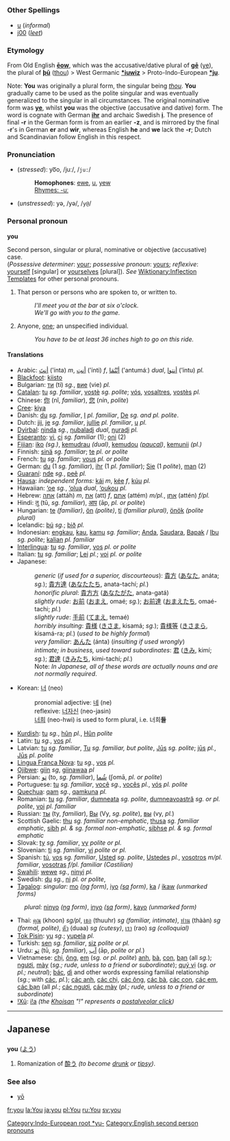 =={{en}}==

===Other Spellings===
*[[u]] (''informal'')
*[[j00]] (''[[w:leet|leet]]'')

===Etymology===
From Old English '''[[ēow]]''', which was the accusative/dative plural of '''[[gē]]''' ([[ye]]), the plural of '''[[þū]]''' ([[thou]]) > West Germanic '''[[*iuwiz]]''' > Proto-Indo-European '''[[*ju]]'''.

Note: '''You''' was originally a plural form, the singular being ''[[thou]]''. '''You''' gradually came to be used as the polite singular and was eventually generalized to the singular in all circumstances. The original nominative form was '''[[ye]]''', whilst '''you''' was the objective (accusative and dative) form. The word is cognate with German '''[[ihr]]''' and archaic Swedish '''[[i#Swedish|i]]'''. The presence of final '''-r''' in the German form is from an earlier '''-z''', and is mirrored by the final '''-r''''s in German '''er''' and '''wir''', whereas English '''he''' and '''we''' lack the '''-r'''; Dutch and Scandinavian follow English in this respect.

[[Category:Indo-European root *yu-]]

===Pronunciation===
*(''stressed''): yo͞o, /juː/, /<tt>ju:</tt>/
*:'''Homophones''': [[ewe]], [[u]], [[yew]]<!-- eew? -->
*:[[Rhymes:English:-uː|Rhymes: -uː]]
*(''unstressed''): yə, /yə/, /<tt>y@</tt>/

===Personal pronoun===
'''you'''

Second person, singular or plural, nominative or objective (accusative) case.<br> (''Possessive determiner'': [[your]]; ''possessive pronoun'': [[yours]]; ''reflexive'': [[yourself]] [singular] or [[yourselves]] [plural]). ''See'' [[Wiktionary:Inflection Templates]] for other personal pronouns.

#That person or persons who are spoken to, or written to. 
#:''I'll meet you at the bar at six o'clock.'' 
#:''We'll go with you to the game.'' 
#Anyone, [[one]]; an unspecified individual. 
#:''You have to be at least 36 inches high to go on this ride.''

====Translations====
*Arabic: [[انت|أنتَ]] (’ínta) ''m'', [[انت|أنتِ]] (’ínti) ''f'', [[انتما|أنْتُمَا]] (’antumáː) ''dual'', [[انتوا|أنتوا]] (’íntu) ''pl.''
*[[Blackfoot]]: [[kiisto]]
*Bulgarian: [[ти]] (ti) ''sg.'', [[вие]] (vie) ''pl.''
*[[Catalan]]: [[tu#Catalan|tu]] ''sg. familiar'', [[vostè]] ''sg. polite''; [[vós]], [[vosaltres]], [[vostès]] ''pl.''
*Chinese: [[你]] (nǐ, ''familiar''), [[您]] (nín, ''polite'')
*[[Cree]]: [[kiya]]
*Danish: [[du#Danish|du]] ''sg. familiar'', [[I#Danish|I]] ''pl. familiar'', [[De#Danish|De]] ''sg. and pl. polite''.
*Dutch: [[jij]], [[je#Dutch|je]] ''sg. familiar'', [[jullie]] ''pl. familiar'', [[u]] ''pl.''
*[[Dyirbal]]: [[ŋinda]] ''sg.'', [[ŋubalaɖi]] ''dual'', [[ŋuraɖi]] ''pl.''
*[[Esperanto]]: [[vi]], [[ci]] ''sg. familiar'' (1); [[oni]] (2)
*[[Fijian]]: [[iko]] ''(sg.)'', [[kemudrau]] ''(dual)'', [[kemudou]] ''([[paucal]])'', [[kemunii]] ''(pl.)''
*Finnish: [[sinä]] ''sg. familiar''; [[te]] ''pl. or polite''
*French: [[tu#French|tu]] ''sg. familiar''; [[vous]] ''pl. or polite''
*German: [[du#German|du]] (1 ''sg. familiar''), [[ihr]] (1 ''pl. familiar''); [[Sie]] (1 ''polite''), [[man]] (2)
*[[Guaraní]]: [[nde]] ''sg.'', [[peẽ]] ''pl.''
*[[Hausa]]: ''independent forms:'' [[kái]] ''m'', [[kée]] ''f'', [[kúu]] ''pl.''
*Hawaiian: [[‘oe]] ''sg.'', [[‘olua]] ''dual'', [[‘oukou]] ''pl.''
*Hebrew: [[אתה]] (attáh) ''m'', [[את]] (att) ''f'', [[אתם]] (attém) ''m/pl.'', [[אתן]] (attén) ''f/pl.''
*Hindi: [[तु]] (tū, ''sg. familiar''), [[आप]] (āp, ''pl. or polite'')
*Hungarian: [[te]] ''(familiar)'', [[ön]] ''(polite)'', [[ti]] ''(familiar plural)'', [[önök]] ''(polite plural)''
*Icelandic: [[þú]] ''sg.''; [[þið]] ''pl.''
*Indonesian: [[engkau]], [[engkau|kau]], [[kamu]] ''sg. familiar''; [[Anda]], [[Saudara]], [[Bapak]] / [[Ibu]] ''sg. polite''; [[kalian]] ''pl. familiar''
*[[Interlingua]]: [[tu#Interlingua|tu]] ''sg. familiar'', [[vos]] ''pl. or polite''
*Italian: [[tu#Italian|tu]] ''sg. familiar''; [[Lei]] ''pl.''; [[voi]] ''pl. or polite''
*Japanese:
*:''generic'' (''if used for a superior, discourteous''): [[貴方]] ([[あなた]], anáta; ''sg.''); [[貴方達]] ([[あなたたち]], anata-tachí; ''pl.'')
*:''honorific plural'': [[貴方方]] ([[あなたがた]], anata-gatá)
*:''slightly rude'': [[お前]] ([[おまえ]], omaé; ''sg.''); [[お前達]] ([[おまえたち]], omaé-tachi; ''pl.'')
*:''slightly rude'': [[手前]] ([[てまえ]], temaé)
*:''horribly insulting'': [[貴様]] ([[きさま]], kisamá; ''sg.''); [[貴様等]] ([[きさまら]], kisamá-ra; ''pl.'') (''used to be highly formal'')
*:''very familiar'': [[あんた]] (ánta) (''insulting if used wrongly'')
*:''intimate; in business, used toward subordinates'': [[君]] ([[きみ]], kimí; ''sg.''); [[君達]] ([[きみたち]], kimi-tachí; ''pl''.)<!-- Maybe we need a separate article for the case of ja pronouns... perhaps the "horribly insulting" ones should be removed just for sake's sake... there should probably be a better term than 'rude' here too. -->
*:Note: ''In Japanese, all of these words are actually nouns and are not normally required''.
*Korean: [[너]] (neo)
*:pronomial adjective: [[네]] (ne)
*:reflexive: [[너자신]] (neo-jasin)
*:[[너희]] (neo-hwi) is used to form plural, i.e. 너희'''들'''
*[[Kurdish]]: [[tu]] ''sg.'', [[hûn]] ''pl.'', [[Hûn]] ''polite''
*Latin: [[tu]] ''sg.'', [[vos]] ''pl.''
*Latvian: [[tu]] ''sg. familiar'', [[Tu]] ''sg. familiar, but polite'', [[Jūs]] ''sg. polite''; [[jūs]] ''pl.'', [[Jūs]] ''pl. polite''
*[[Lingua Franca Nova]]: [[tu]] ''sg.'', [[vos]] ''pl.''
*[[Ojibwe]]: [[giin]] ''sg'', [[giinawaa]] ''pl''
*Persian: [[تو]] (to, ''sg. familiar''), [[شما|شُما]] (ʃomā, ''pl. or polite'') <!-- accusatives in را-‏ (-rā): [[ترا|تُرا]] (torā), [[شما را|شُما را]] (ʃomā rā), should go on the relevant pages -->
*Portuguese: [[tu]] ''sg. familiar'', [[você]] ''sg.'', [[vocês]] ''pl.'', [[vós]] ''pl. polite''
*[[Quechua]]: [[qam]] ''sg.'', [[qamkuna]] ''pl.''
*Romanian: [[tu]] ''sg. familiar'', [[dumneata]] ''sg. polite'', [[dumneavoastră]] ''sg. or pl. polite'',  <!-- [[te]] acc. -->  [[voi]] ''pl. familiar''
*Russian: [[ты]] (ty, ''familiar''), <!-- acc [[тебя]] (tebjá) --> [[Вы]] (Vy, ''sg. polite''), <!-- acc [[Вас]] (Vas) --> [[вы]] (vy, ''pl.'') <!-- acc [[вас]] (vas) -->
*Scottish Gaelic: [[thu]] ''sg. familiar non-emphatic'', [[thusa]] ''sg. familiar emphatic'', [[sibh]] ''pl. & sg. formal non-emphatic'', [[sibhse]] ''pl. & sg. formal emphatic''
*Slovak: [[ty]] ''sg. familiar'', [[vy]] ''polite or pl.''
*Slovenian: [[ti]] ''sg. familiar'', <!-- acc [[te]]/[[tebe]] --> [[vi]] ''polite or pl.''
*Spanish: [[tú]], [[vos]] ''sg. familiar'', [[Usted]] ''sg. polite'', [[Ustedes]] ''pl.'', [[vosotros]] ''m/pl. familiar'', [[vosotras]] ''f/pl. familiar (Castilian)''
*[[Swahili]]: [[wewe]] ''sg.'', [[ninyi]] ''pl.''
*Swedish: [[du#Swedish|du]] ''sg.'', <!-- acc [[dig]], ''colloquially'' [[dej]] --> [[ni]] ''pl. or polite'', <!-- acc [[er#Swedish|er]], [[dig#Swedish|dig]] (also used in polite form) -->
*[[Tagalog]]: ''singular:'' [[mo]] ''([[ng]] form)'', [[iyo]] ''([[sa]] form)'', [[ka]] / [[ikaw]] ''(unmarked forms)''
:''plural:'' [[ninyo]] ''([[ng]] form)'', [[inyo]] ''([[sa]] form)'', [[kayo]] ''(unmarked form)''
*Thai: [[คุณ]] (khoon) ''sg/pl'', [[เธอ]] (thuuhr) ''sg (familiar, intimate)'', [[ท่าน]] (thààn) ''sg (formal, polite)'', [[ตัว]] (duaa) ''sg (cutesy)'', [[เรา]] (rao) ''sg (colloquial)''
*[[Tok Pisin]]: [[yu]] ''sg.''; [[yupela]] ''pl.''
*Turkish: [[sen]] ''sg. familiar'', [[siz]] ''polite or pl.'' <!-- acc [[seni]], [[sana]], [[siz]] -->
*Urdu: [[تو]] (tū, ''sg. familiar''), [[اپ|آپ]] (āp, ''polite or pl.'')
*Vietnamese: [[chị]], [[ông]], [[em#Vietnamese|em]] (''sg. or pl. polite'') [[anh]], [[bà]], [[con#Vietnamese|con]],  [[bạn]] (all ''sg.''); [[ngươi]], [[mày]] (''sg.; rude, unless to a friend or subordinate''); [[quý vị]] (''sg. or pl.; neutral''); [[bác]], [[dì]] and other words expressing familial relationship (''sg.''; with [[các]], ''pl.''); [[các anh]], [[các chị]], [[các ông]], [[các bà]], [[các con]], [[các em]], [[các bạn]] (all ''pl.''; [[các ngươi]], [[các mày]] (''pl.; rude, unless to a friend or subordinate'')
*[[!Xũ]]: [[i!a]] ''(the [[Khoisan]] "!" represents a [[w:Postalveolar click|postalveolar click]])''

----

== Japanese ==
=== {{Romaji}} ===
'''you''' ([[よう]])

# Romanization of [[酔う]] ''(to become [[drunk]] or [[tipsy]])''.

===See also===
*[[yō]]

[[Category:English second person pronouns]]

[[fr:you]]
[[la:You]]
[[ja:you]]
[[pl:You]]
[[ru:You]]
[[sv:you]]